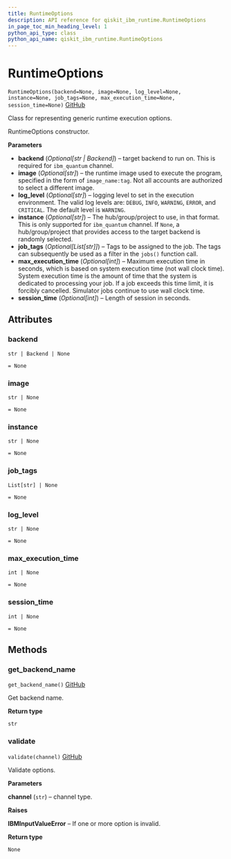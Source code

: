 ```yaml
---
title: RuntimeOptions
description: API reference for qiskit_ibm_runtime.RuntimeOptions
in_page_toc_min_heading_level: 1
python_api_type: class
python_api_name: qiskit_ibm_runtime.RuntimeOptions
---
```


# RuntimeOptions

<span id="qiskit_ibm_runtime.RuntimeOptions" />

`RuntimeOptions(backend=None, image=None, log_level=None, instance=None, job_tags=None, max_execution_time=None, session_time=None)` [GitHub](https://github.com/Qiskit/qiskit-ibm-runtime/tree/main/qiskit_ibm_runtime/runtime_options.py#L28-L118 "view source code")

Class for representing generic runtime execution options.

RuntimeOptions constructor.

**Parameters**

*   **backend** (*Optional\[str | Backend]*) – target backend to run on. This is required for `ibm_quantum` channel.
*   **image** (*Optional\[str]*) – the runtime image used to execute the program, specified in the form of `image_name:tag`. Not all accounts are authorized to select a different image.
*   **log\_level** (*Optional\[str]*) – logging level to set in the execution environment. The valid log levels are: `DEBUG`, `INFO`, `WARNING`, `ERROR`, and `CRITICAL`. The default level is `WARNING`.
*   **instance** (*Optional\[str]*) – The hub/group/project to use, in that format. This is only supported for `ibm_quantum` channel. If `None`, a hub/group/project that provides access to the target backend is randomly selected.
*   **job\_tags** (*Optional\[List\[str]]*) – Tags to be assigned to the job. The tags can subsequently be used as a filter in the `jobs()` function call.
*   **max\_execution\_time** (*Optional\[int]*) – Maximum execution time in seconds, which is based on system execution time (not wall clock time). System execution time is the amount of time that the system is dedicated to processing your job. If a job exceeds this time limit, it is forcibly cancelled. Simulator jobs continue to use wall clock time.
*   **session\_time** (*Optional\[int]*) – Length of session in seconds.

## Attributes

<span id="qiskit_ibm_runtime.RuntimeOptions.backend" />

### backend

`str | Backend | None`

`= None`

<span id="qiskit_ibm_runtime.RuntimeOptions.image" />

### image

`str | None`

`= None`

<span id="qiskit_ibm_runtime.RuntimeOptions.instance" />

### instance

`str | None`

`= None`

<span id="qiskit_ibm_runtime.RuntimeOptions.job_tags" />

### job\_tags

`List[str] | None`

`= None`

<span id="qiskit_ibm_runtime.RuntimeOptions.log_level" />

### log\_level

`str | None`

`= None`

<span id="qiskit_ibm_runtime.RuntimeOptions.max_execution_time" />

### max\_execution\_time

`int | None`

`= None`

<span id="qiskit_ibm_runtime.RuntimeOptions.session_time" />

### session\_time

`int | None`

`= None`

## Methods

### get\_backend\_name

<span id="qiskit_ibm_runtime.RuntimeOptions.get_backend_name" />

`get_backend_name()` [GitHub](https://github.com/Qiskit/qiskit-ibm-runtime/tree/main/qiskit_ibm_runtime/runtime_options.py#L112-L118 "view source code")

Get backend name.

**Return type**

`str`

### validate

<span id="qiskit_ibm_runtime.RuntimeOptions.validate" />

`validate(channel)` [GitHub](https://github.com/Qiskit/qiskit-ibm-runtime/tree/main/qiskit_ibm_runtime/runtime_options.py#L80-L110 "view source code")

Validate options.

**Parameters**

**channel** (`str`) – channel type.

**Raises**

**IBMInputValueError** – If one or more option is invalid.

**Return type**

`None`

